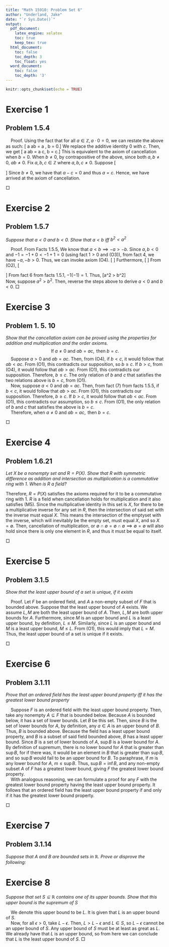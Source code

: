 ```yaml
---
title: "Math 15910: Problem Set 6"
author: "Underland, Jake"
date: "`r Sys.Date()`"
output:
  pdf_document: 
    latex_engine: xelatex
    toc: true
    keep_tex: true
  html_document:
    toc: false
    toc_depth: 3
    toc_float: yes
  word_document:
    toc: false
    toc_depth: '3'
---
```

</style>

<style type="text/css">

body, td {
   font-size: 14px;
}

</style>

```r
knitr::opts_chunk$set(echo = TRUE)
```
# Exercise 1  
## Problem 1.5.4  
\textit{Show that the statement "if $a,b \in \mathbb{Z}$ and $ab = 0$, then either $a = 0$ or $b=0$" is equivalent to cancellation. }  

    Proof. Using the fact that for all $a \in \mathbb{Z}, a \cdot 0 = 0$, we can restate the above as such:
\[ \text{ If } a \neq 0 \text{ and } ab = a \cdot 0, \text{ then } b = 0.\]
We replace the additive identity $0$ with $c$. Then, we get 
\[ \text{ If } a \neq 0 \text{ and } ab = a \cdot c, \text{ then } b = c.\]
This is equivalent to the axiom of cancellation when $b = 0$. When $b \neq 0$, by contrapositive of the above, since both $a, b \neq 0$, $ab \neq 0$. Fix $a, b, c \in \mathbb{Z}$ where $a, b, c \neq 0$. Suppose 
\[\begin{aligned} ab &= cb \\ \implies ab - cb &= 0 \\ \implies (a - c)b &= 0 \\ \implies b = 0 &\text{ or } (a - c) = 0 \end{aligned}\]
Since $b \neq 0$, we have that $a - c = 0$ and thus $a = c$. Hence, we have arrived at the axiom of cancellation. 

\hfill $\Box$
  
# Exercise 2
## Problem 1.5.7  
*Suppose that $a < 0$ and $b < 0$. Show that $a < b$ iff $b^2 < a^2$*  
  
    Proof. From Facts 1.5.5, We know that $a < b \implies -a > -b$. Since $a, b < 0$ and $-1= -1 + 0 < -1 + 1= 0$ (using fact $1 >0$ and (O3)), from fact 4, we have $-a, -b > 0$. Thus, we can invoke axiom (O4). 
\[\begin{aligned} -a &> -b \\ \implies -a(-a) &> -b(-a) \\ \implies (-a)^2 &> -b(-a)\end{aligned} \]
Furthermore, 
\[\begin{aligned} -a &> -b \\ \implies -a(-b) &> -b(-b) \\ \implies (-b)(-a) &> (-b)^2\end{aligned} \]
From (O2), 
\[\begin{aligned} \implies (-a)^2 &> (-b)^2 \\ \implies (-1)(a)(-1)(a) &> (-1)(b)(-1)(b) \\ \implies (-1)^2 a^2 &> (-1)^2 b^2 \text{ (commutativity)} \end{aligned}\]
From fact 6 from facts 1.5.1, $-1(-1) = 1$. Thus, 
\[\implies a^2 > b^2\]  
Now, suppose $a^2 > b^2$. Then, reverse the steps above to derive $a < 0$ and $b < 0$. 
\hfill $\Box$

# Exercise 3  
## Problem 1. 5. 10
*Show that the cancellation axiom can be proved using the properties for addition and multiplication and the order axioms.*  
$$\text{ If } a \neq 0 \text{ and } ab = ac, \text{ then } b = c.$$
    Suppose $a > 0$ and $ab = ac$. Then, from (O4), if $b < c$, it would follow that $ab < ac$. From (O1), this contradicts our supposition, so $b \geq c$. If $b > c$, from (O4), it would follow that $ab > ac$. From (O1), this contradicts our supposition. Therefore, $b \leq c$. The only relation of $b$ and $c$ that satisfies the two relations above is $b = c$, from (O1).  
    Now, suppose $a < 0$ and $ab = ac$. Then, from fact (7) from facts 1.5.5, if $b < c$, it would follow that $ab > ac$. From (O1), this contradicts our supposition. Therefore, $b \geq c$. If $b > c$, it would follow that $ab < ac$. From (O1), this contradicts our assumption, so $b\leq c$. From (O1), the only relation of $b$ and $c$ that satisfies the above is $b = c$.  
    Therefore, when $a \neq 0 \text{ and } ab = ac, \text{ then } b = c.$

\hfill $\Box$  

# Exercise 4  
## Problem 1.6.21  
*Let $X$ be a nonempty set and $R = P(X)$. Show that $R$ with symmetric difference as addition and intersection as multiplication is a commutative ring with $1$. When is $R$ a field?*  

\begin{itemize} 
\item (A1): We define addition as the symmetric difference of two sets. Since $P(X)$ is the set of all possible subsets of $X$, any nonempty set whose elements are also in $X$ is in $P(X)$, as well as the empty set. It is clear that the symmetric difference of any two elements in $P(X)$, which are both subsets of $X$, will be a subset of $X$ and thus contained in $P(X)$.  
Take $A, B \in R$. Suppose $A \triangle B \notin R$. Then, there exists $z \in A \triangle B$ such that $z \notin X$. By definition of symmetric difference, $z$ must be an element of either $A$ or $B$. However, if $z$ was in either set, then that set would not be a subset of $X$, and thus not in $R$. This is a contradiction, so $A \triangle B \in R$, and we have shown closure of addition in $R$. 
\item (A2): From facts presented in Sally 1.3, we know that symmetric difference is associative. 
\item (A3): Similarly, we know that symmetric difference is commutative. 
\item (A4): Take any set $A \in R$. Then, \[\begin{aligned} &A \triangle \emptyset \\ = &\emptyset \triangle A \space \dots \text{ from associativity established above}\\ = &(A\backslash \emptyset) \cup (\emptyset \backslash A) \\ = & A \cup \emptyset \\ =& A \end{aligned} \]
Thus, the additive identity exists and is the empty set. 
\item (A5): Take $A \in R$. Then, 
\[\begin{aligned} & A \triangle A \\ = &(A\backslash A) \cup (A \backslash A) \\ = & \emptyset \cup \emptyset \\ =& \emptyset \end{aligned}\]
Thus, the additive inverse for each set exists and is the set itself.
  

\item (M1): We define multiplication as the intersection of two sets.  
Take $A, B \in R$. Suppose $A \cap B \notin R$. Then, there exists $z \in A\cap B$ such that $z \notin X$. By definition of intersection, $z$ must be an element of both $A$ and $B$. However, if $z$ was in either set, then that set would not be a subset of $X$, and thus not in $R$. This is a contradiction, so $A \cap B \in R$, and we have shown closure of multiplication in $R$. 
\item (M2): From facts presented in Sally 1.3, we know that intersection is associative.  
\item (M3): Similarly, we know that intersection is commutative. 
\item (M4): Take any set $A \in R$, and the set $B \in R$ such that $B = X$. Then, \[\begin{aligned} &A \cap B \\ = &B \cap A \space \dots \text{ from associativity established above}\\ = &\{a \in A| a \in X\}\end{aligned}\] 
Since $A \subseteq X$, 
\[\begin{aligned} &\{a \in A| a \in X\} \\ =& \{a \in A\} \\ = & A\end{aligned} \]
Thus, the multiplicative identity for each set exists and is the set $X$.   


\item (D): From the distributive law of intersection over symmetric difference shown in 1.3 of Sally, intersection is distributive over symmetric difference. 
\end{itemize}
Therefore, $R = P(X)$ satisfies the axioms required for it to be a commutative ring with $1$. $R$ is a field when cancellation holds for multiplication and it also satisfies (M5). Since the multiplicative identity in this set is $X$, for there to be a multiplicative inverse for any set in $R$, then the intersection of said set with the inverse must equal $X$. This means the intersection of the emptyset with the inverse, which will inevitably be the empty set, must equal $X$, and so $X = \emptyset$. Then, cancellation of multiplication, or $\emptyset \cap \emptyset = \emptyset \cap \emptyset \implies \emptyset = \emptyset$ will also hold since there is only one element in $R$, and thus it must be equal to itself. 
  
\hfill $\Box$

# Exercise 5  
## Problem 3.1.5  
*Show that the least upper bound of a set is unique, if it exists*  
  
    Proof. Let $F$ be an ordered field, and $A$ a non-empty subset of $F$ that is bounded above. Suppose that the least upper bound of $A$ exists. We assume $L,M$ are both the least upper bound of $A$. Then, $L, M$ are both upper bounds for $A$. Furthermore, since $M$ is an upper bound and $L$ is a least upper bound, by definition, $L \leq M$. Similarly, since $L$ is an upper bound and $M$ is a least upper bound, $M \leq L$. From (O1), this would imply that $L = M$. Thus, the least upper bound of a set is unique if it exists.

\hfill $\Box$  


# Exercise 6  
## Problem 3.1.11  
*Prove that an ordered field has the least upper bound property iff it has the greatest lower bound property*  
  
    Suppose $F$ is an ordered field with the least upper bound property. Then, take any nonempty $A \subseteq F$ that is bounded below. Because $A$ is bounded below, it has a set of lower bounds. Let $B$ be this set. Then, since $B$ is the set of lower bounds for $A$, by definition, any $a \in A$ is an upper bound of $B$. Thus, $B$ is bounded above. Because the field has a least upper bound property, and $B$ is a subset of said field bounded above, $B$ has a least upper bound. Since $B$ is a set of lower bounds of $A$, $\sup B$ is a lower bound for $A$. By definition of supremum, there is no lower bound for $A$ that is greater than $\sup B$, for if there was, it would be an element in $B$ that is greater than $\sup B$, and so $\sup B$ would fail to be an upper bound for $B$. To paraphrase, if $m$ is any lower bound for $A$, $m \leq \sup B$. Thus, $\sup B = \inf B$, and any non-empty subset $A$ of $F$ has a greatest lower bound, giving $F$ the greatest lower bound property.  
    With analogous reasoning, we can formulate a proof for any $F$ with the greatest lower bound property having the least upper bound property. It follows that an ordered field has the least upper bound property if and only if it has the greatest lower bound property. 
  
\hfill $\Box$  
  
# Exercise 7  
## Problem 3.1.14  
*Suppose that $A$ and $B$ are bounded sets in $\mathbb{R}$. Prove or disprove the following:*  
\begin{enumerate} 
\item $\sup (A \cup B) = \max\{\sup (A), \sup (B)\}$  

Proof. \linebreak  
If $\sup A > \sup B$, then $\sup B$ cannot be $\sup(A \cup B)$, because there exists $a \in A$ such that $a > \sup B$, and therefore $a \in A \cup B$ such that $a > \sup B$, and $\sup B$ would not be an upper bound of $A \cup B$. If $\sup B$ was an upper bound of $A \cup B$ and there was no $a \in A$ such that $a > \sup B$, then $\sup B$ would be an upper bound of $A$ and $\sup B < \sup A$, contradicting the fact that $\sup A$ is the least upper bound of $A$. Thus, we know that if $\sup A > \sup B$, $\sup B$ is not a least upper bound of $A \cup B$. In this case, since $\sup A > \sup B$ and for all $b \in B$, $b < \sup B$, then $b < \sup A$. This is also true for all $a \in A$, and so $\sup A$ is an upper bound of $A \cup B$. Since $\sup A$ is the least upper bound of $A$, any upper bound of $A$ is greater than $\sup A$. For any upper bound of $B$, if the upper bound is less than $A$, there exists $a \in A$ such that $a$ is greater than the upper bound, meaning it is not an upper bound for $A \cup B$. Thus, $\sup (A \cup B) = \sup A$. \linebreak
Similarly, if $\sup A < \sup B$, then $\sup (A \cup B) = \sup B$. Hence, $\sup (A \cup B) = \max\{\sup (A), \sup (B)\}$.  

\hfill $\Box$
\item \textit{If $A+B = \{a + b | a \in A, b \in B\}$, then $\sup (A + B) = \sup (A) + \sup (B)$}  

Proof. \linebreak
For all $a \in A$ and $b \in B$, $a \leq \sup A$ and $b \leq \sup B$, implying $a + b \leq \sup A + \sup B$. Thus, $\sup A + \sup B$ is an upper bound of $A + B$.  

Now, take $a_ \epsilon \in A$, $b_\epsilon \in B$ such that $a_\epsilon > \sup A - \frac{\epsilon}{2}$, and $b_\epsilon > \sup B - \frac{\epsilon}{2}$ for any $\epsilon > 0$. We know these exist from the definition of supremum. Then, there would exist $a_\epsilon + b_\epsilon > \sup A + \sup B - \epsilon$, and $\sup A + \sup B - \epsilon$ is not an upper bound of $A+B$. Thus, the least upper bound is $\sup A + \sup B$.  
\hfill $\Box$
\item \textit{If the elements of $A$ and $B$ are positive and $A \cdot B = \{ab | a \in A, b \in B\}$, then $\sup (A \cdot B) = \sup A \sup B$.}  

Proof.  

For all $a \in A$ and $b \in B$, $0 < a \leq \sup A$ and $0 < b \leq \sup B$, implying $ab \leq \sup A  \sup B$. Thus, $\sup A \sup B$ is an upper bound of $A \cdot B$.  

Furthermore, take $a_ \epsilon \in A$, $b_\epsilon \in B$ such that $a_\epsilon > \sup A - \sqrt{\epsilon} > 0$, and $b_\epsilon > \sup B - \sqrt{\epsilon} > 0$ for any $\epsilon > 0$. We set $\sup A - \sqrt{\epsilon} > 0$ and $\sup B - \sqrt{\epsilon} > 0$ because the set of $A$ and $B$ are positive real numbers, and for these values to be contained in or be an upper bound of $A$ or $B$, we need them to be positive. We know these exist from the definition of supremum. Then, there would exist $a_\epsilon \cdot b_\epsilon \in A \cdot B$ such that
\[\begin{aligned} a_\epsilon \cdot b_\epsilon &> \sup A \cdot \sup B - \sqrt{\epsilon}(\sup A + \sup B) + \epsilon \\ \implies a_\epsilon \cdot b_\epsilon &> \sup A \cdot \sup B - \sqrt{\epsilon}[\sup A + \sup B - \sqrt{\epsilon}] \end{aligned}\]
and $\sup A \cdot \sup B - \sqrt{\epsilon}[\sup A + \sup B - \sqrt{\epsilon}]$ is not an upper bound of $A \cdot B$. 
Since $\sup A > 0$ and $\sup B - \sqrt{\epsilon} > 0$ and $\epsilon > 0$, we know that $\sqrt{\epsilon}[\sup A + \sup B - \sqrt{\epsilon}] > 0$. We can restate this as $\epsilon '$, and conclude that the least upper bound of $A \cdot B$ is $\sup A \cdot \sup B$.  
\hfill $\Box$

\item \textit{Formulate the analogous problems for the greatest lower bound.}
\begin{enumerate} 
\item $\inf (A \cup B) = \min \{\inf A, \inf B\}$  
\item If $A+B = \{a + b | a \in A, b \in B\}$, then $\inf (A + B) = \inf (A) + \inf (B)$
\item If the elements of $A$ and $B$ are positive and $A \cdot B = \{ab | a \in A, b \in B\}$, then $\inf (A \cdot B) = \inf A \inf B$.
\end{enumerate}
\end{enumerate}

# Exercise 8  
*Suppose that set $S \subseteq \mathbb{R}$ contains one of its upper bounds. Show that this upper bound is the supremum of $S$*  

    We denote this upper bound to be $L$. It is given that $L$ is an upper bound of $S$.  
    Now, for all $\epsilon > 0$, take $L - \epsilon$. Then, $L > L - \epsilon$ and $L \in S$, so $L - \epsilon$ cannot be an upper bound of $S$. Any upper bound of $S$ must be at least as great as $L$. We already have that $L$ is an upper bound, so from here we can conclude that $L$ is the least upper bound of $S$. 
\hfill $\Box$


















